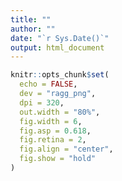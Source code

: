 ```yaml
---
title: ""
author: ""
date: "`r Sys.Date()`"
output: html_document
---
```


```r
knitr::opts_chunk$set(
  echo = FALSE, 
  dev = "ragg_png",
  dpi = 320,
  out.width = "80%",
  fig.width = 6,
  fig.asp = 0.618,
  fig.retina = 2,
  fig.align = "center",
  fig.show = "hold"
)
```
